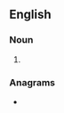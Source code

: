 ==English==

===Noun===
{{head|en|noun plural form}}

# {{plural of|ameer|lang=en}}

===Anagrams===
* {{anagrams|en|Marsee|Sameer|meares|ramees|reames|seamer}}